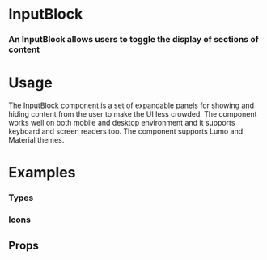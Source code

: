
<Meta title="Blocks|InputBlock" component={InputBlock} />

# InputBlock

### An InputBlock allows users to toggle the display of sections of content

<Preview withToolbar>
  <Story name="Standard">
     <InputBlock
          id="input block"
          hasPrefix
          label="Input Block ( Defaults to a standard Text Input )"
          textInputs={[
            {
              id: "ID 1",
              name: "ID 100",
              type: "text",
              placeholder: "Placeholder 1",
              pattern: "[A-Za-z]{3}",
            },
          ]}
          helpText="Play with Knobs to see what this baby can do!"
        />
  </Story>
</Preview>

# Usage

The InputBlock component is a set of expandable panels for showing and hiding content from the user to make the UI less crowded. The component works well on both mobile and desktop environment and it supports keyboard and screen readers too. The component supports Lumo and Material themes.

# Examples

### Types

<Preview>
  <Story name="Types">
   <Grid columns="1">
       <InputBlock
        label="Input Block ( Required )"
        isRequired
        textInputs={[
  {
    id: "ID 1",
    name: "ID 100",
    type: "text",
    placeholder: "Placeholder 1",
    pattern: "[A-Za-z]{3}",
  },
]}
        helpText="Hang in there, buddy, I'm here to help!"
      />
      <InputBlock
        label="Input Block ( Error )"
        textInputs={[
  {
    id: "ID 1",
    name: "ID 100",
    type: "text",
    placeholder: "Placeholder 1",
    pattern: "[A-Za-z]{3}",
  },
]}
        helpText="Hang in there, buddy, I'm here to help!"
        error="Don't sweat it...we can fix this!"
      />
       <InputBlock
        label="Input Block ( Disabled )"
        disabled
        textInputs={[
  {
    id: "ID 1",
    name: "ID 100",
    type: "text",
    placeholder: "Placeholder 1",
    pattern: "[A-Za-z]{3}",
  },
]}
        helpText="Hang in there, buddy, I'm here to help!"
      />
      </Grid>
  </Story>
</Preview>

### Icons

<Preview>
  <Story name="Icons">
  <Grid columns="1">
            <InputBlock
        label="Input Block ( 2 Inputs )"
        textInputs={[
  {
    id: "ID 1",
    type: "text",
    placeholder: "Placeholder 1",
  },
  {
    id: "ID 2",
    type: "text",
    placeholder: "Placeholder 2",
  },
]}
        helpText="Hang in there, buddy, I'm here to help!"
      />
       <InputBlock
        label="Input Block ( 3 Inputs )"
        textInputs={[
  {
    id: "ID 1",
    type: "text",
    placeholder: "Placeholder 1",
  },
  {
    id: "ID 2",
    type: "text",
    placeholder: "Placeholder 2",
  },
  {
    id: "ID 3",
    type: "text",
    placeholder: "Placeholder 3",
  },
]}
        helpText="Hang in there, buddy, I'm here to help!"
      />
       <InputBlock
        hasPrefix
        label="Input Block ( Pre-Label )"
        text="prefix"
        textInputs={[
  {
    id: "ID 1",
    name: "ID 100",
    type: "text",
    placeholder: "Placeholder 1",
    pattern: "[A-Za-z]{3}",
  },
]}
        helpText="Hang in there, buddy, I'm here to help!"
      />
       <InputBlock
        label="Input Block ( Post-Label )"
        text="postfix"
        textInputs={[
  {
    id: "ID 1",
    name: "ID 100",
    type: "text",
    placeholder: "Placeholder 1",
    pattern: "[A-Za-z]{3}",
  },
]}
        helpText="Hang in there, buddy, I'm here to help!"
      />
       <InputBlock
        hasPrefix
        label="Input Block ( Pre-Icon )"
        icon="user"
        textInputs={[
  {
    id: "ID 1",
    name: "ID 100",
    type: "text",
    placeholder: "Placeholder 1",
    pattern: "[A-Za-z]{3}",
  },
]}
        helpText="Hang in there, buddy, I'm here to help!"
      />
      <InputBlock
        label="Input Block ( Post-Icon )"
        icon="user"
        textInputs={[
  {
    id: "ID 1",
    name: "ID 100",
    type: "text",
    placeholder: "Placeholder 1",
    pattern: "[A-Za-z]{3}",
  },
]}
        helpText="Hang in there, buddy, I'm here to help!"
      />
    </Grid>
  </Story>
</Preview>



## Props

<Props of={InputBlock} />